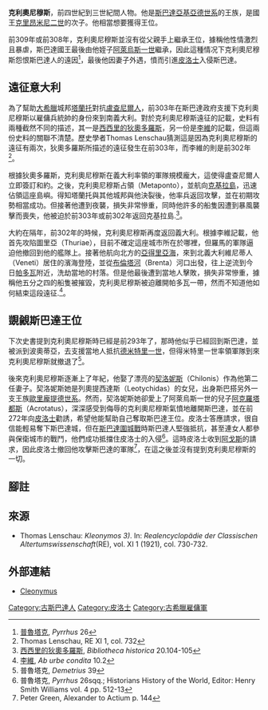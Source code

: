 '''克利奧尼穆斯'''，前四世紀到三世紀間人物。他是[[斯巴達|斯巴達]][[亞基亞德世系|亞基亞德世系]]的王族，是國王[[克里昂米尼二世|克里昂米尼二世]]的次子。他相當想要獲得王位。

前309年或前308年，克利奧尼穆斯並沒有從父親手上繼承王位，據稱他性情激烈且暴虐，斯巴達國王最後由他姪子[[阿萊烏斯一世|阿萊烏斯一世]]繼承，因此這種情况下克利奧尼穆斯怨恨斯巴達人的遠因<ref>[[普魯塔克|普魯塔克]], ''Pyrrhus'' 26</ref>，最後他因妻子外遇，憤而引進[[皮洛士|皮洛士]]入侵斯巴達。

==遠征意大利==
為了幫助[[大希臘|大希臘]]城邦[[塔蘭托|塔蘭托]]對抗[[盧查尼爾人|盧查尼爾人]]，前303年在斯巴達政府支援下克利奧尼穆斯以雇傭兵統帥的身份來到南義大利。對於克利奧尼穆斯遠征的記載，史料有兩種截然不同的描述，其一是[[西西里的狄奧多羅斯|西西里的狄奧多羅斯]]，另一份是[[李維|李維]]的記載，但這兩份史料的關聯不清楚。歷史學者Thomas Lenschau猜測這是因為克利奧尼穆斯的遠征有兩次，狄奧多羅斯所描述的遠征發生在前303年，而李維的則是前302年<ref>Thomas Lenschau, RE XI 1, col. 732</ref>。

根據狄奧多羅斯，克利奧尼穆斯在義大利率領的軍隊規模龐大，這使得盧查尼爾人立即簽訂和約。之後，克利奧尼穆斯占領（Metaponto），並航向[[克基拉島|克基拉島]]，迅速佔領這座島嶼。得知塔蘭托與其他城邦與他決裂後，他率兵返回攻擊，並在初期攻勢相當成功。但接著他遭到夜襲，損失非常慘重，同時他許多的船隻因遭到暴風襲擊而喪失，他被迫於前303年或前302年返回克基拉島.<ref>[[西西里的狄奧多羅斯|西西里的狄奧多羅斯]], ''Bibliotheca historica'' 20.104-105</ref>。

大約在隔年，前302年的時候，克利奧尼穆斯再度返回義大利。根據李維記載，他首先攻陷圖里亞（Thuriae），目前不確定這座城市所在於哪裡，但羅馬的軍隊逼迫他撤回到他的艦隊上。接著他航向北方的[[亞得里亞海|亞得里亞海]]，來到北義大利維尼蒂人（Veneti）居住的濱海登陸，並從[[布倫塔河|布倫塔河]]（Brenta）河口出發，往上逆流到今日[[帕多瓦|帕多瓦]]附近，洗劫當地的村落。但是他最後遭到當地人擊敗，損失非常慘重，據稱他五分之四的船隻被摧毀，克利奧尼穆斯被迫離開帕多瓦一帶，然而不知道他如何結束這段遠征.<ref>[[李維|李維]], ''Ab urbe condita'' 10.2</ref>。

==覬覦斯巴達王位==
下次史書提到克利奧尼穆斯時已經是前293年了，那時他似乎已經回到斯巴達，並被派到波奧蒂亞，去支援當地人抵抗[[德米特里一世_(馬其頓)|德米特里一世]]，但得米特里一世率領軍隊到來克利奧尼穆斯就撤退了<ref>普魯塔克, ''Demetrius'' 39</ref>。

後來克利奧尼穆斯逐漸上了年紀，他娶了漂亮的[[契洛妮斯|契洛妮斯]]（Chilonis）作為他第二任妻子。契洛妮斯她是列奧提西達斯（Leotychidas）的女兒，出身斯巴搭另外一支王族[[歐里龐提德世系|歐里龐提德世系]]。然而，契洛妮斯她卻愛上了阿萊烏斯一世的兒子[[阿克羅塔都斯二世|阿克羅塔都斯]]（Acrotatus），深深感受到侮辱的克利奧尼穆斯氣憤地離開斯巴達，並在前272年向[[皮洛士|皮洛士]]勸誘，希望他能幫助自己奪取斯巴達王位。皮洛士答應請求，很自信能輕易奪下斯巴達城，但在[[斯巴達圍城戰|斯巴達圍城戰]]時斯巴達人堅強抵抗，甚至連女人都參與保衛城市的戰鬥，他們成功抵擋住皮洛士的入侵<ref>普魯塔克, ''Pyrrhus'' 26sqq.; Historians History of the World, Editor: Henry Smith Williams vol. 4 pp. 512-13</ref>。這時皮洛士收到[[阿戈斯|阿戈斯]]的請求，因此皮洛士撤回他攻擊斯巴達的軍隊<ref>Peter Green, Alexander to Actium p. 144</ref>，在這之後並沒有提到克利奧尼穆斯的一切。

==腳註==
{{Reflist}} 

==來源==
* Thomas Lenschau: ''Kleonymos 3)''. In: ''Realencyclopädie der Classischen Altertumswissenschaft''(RE), vol. XI 1 (1921), col. 730-732.

==外部連結==
* [https://web.archive.org/web/20111013061210/http://www.mlahanas.de/Greeks/Bios/Cleonymus.html Cleonymus]

{{normdaten}}

[[Category:古斯巴達人|Category:古斯巴達人]]
[[Category:皮洛士|Category:皮洛士]]
[[Category:古希臘雇傭軍|Category:古希臘雇傭軍]]